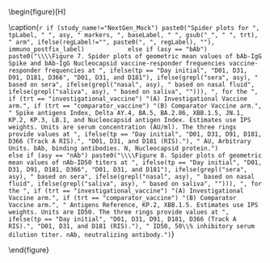 \begin{figure}[H]
\center

\includegraphics[width=1\textwidth]{`r here("immuno_graphical", "output", attr(config,"config"), paste0("radar_plot_weighted_geomean_", tolower(gsub(" ", "_", tp)), "_", reg, asy, "_", tolower(bsero), "_", trt, if (study_name == "NextGen_Mock" & tp == "Day whole") "_final", if (study_name == "NextGen_Mock" & tp == "Day initial") "_initial", ".pdf"))`}

\caption{`r if (study_name!="NextGen_Mock") paste0("Spider plots for ", tpLabel, " ", asy, " markers, ", baseLabel, " ", gsub("_", " ", trt), " arm", ifelse(regLabel!="", paste0(", ", regLabel), ""), immuno_postfix_label)            else if (asy == "bAb") paste0("\\\\Figure 7. Spider plots of geometric mean values of bAb-IgG Spike and bAb-IgG Nucleocapsid vaccine-responder frequencies vaccine-responder frequencies at ", ifelse(tp == "Day initial", "D01, D31, D91, D181, D366", "D01, D31, and D181"), ifelse(grepl("sera", asy), " based on sera", ifelse(grepl("nasal", asy), " based on nasal fluid", ifelse(grepl("saliva", asy), " based on saliva", ""))), ", for the ", if (trt == "investigational_vaccine") "(A) Investigational Vaccine arm.", if (trt == "comparator_vaccine") "(B) Comparator Vaccine arm.", " Spike antigens Index, Delta AY.4, BA.5, BA.2.86, XBB.1.5, JN.1, KP.2, KP.3, LB.1, and Nucleocapsid antigen Index. Estimates use IPS weights. Units are serum concentration (AU/ml). The three rings provide values at ", ifelse(tp == "Day initial", "D01, D31, D91, D181, D366 (Track A RIS).", "D01, D31, and D181 (RIS)."), " AU, Arbitrary Units. bAb, binding antibodies. N, Nucleocapsid protein.")                else if (asy == "nAb") paste0("\\\\Figure 8. Spider plots of geometric mean values of nAb-ID50 titers at ", ifelse(tp == "Day initial", "D01, D31, D91, D181, D366", "D01, D31, and D181"), ifelse(grepl("sera", asy), " based on sera", ifelse(grepl("nasal", asy), " based on nasal fluid", ifelse(grepl("saliva", asy), " based on saliva", ""))), ", for the ", if (trt == "investigational_vaccine") "(A) Investigational Vaccine arm.", if (trt == "comparator_vaccine") "(B) Comparator Vaccine arm.", " Antigens Reference, KP.2, XBB.1.5. Estimates use IPS weights. Units are ID50. The three rings provide values at ", ifelse(tp == "Day initial", "D01, D31, D91, D181, D366 (Track A RIS).", "D01, D31, and D181 (RIS)."), " ID50, 50\\% inhibitory serum dilution titer. nAb, neutralizing antibody.")`}

\end{figure}

\hphantom{Random text to appease the latex god}
